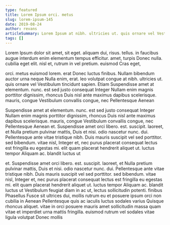 ```yaml
---
type: featured
title: Lorem Ipsum orci. metus
slug: lorem-ipsum-145
date: 2019-08-24
author: revans
articleSummary: Lorem Ipsum at nibh. ultricies ut. quis ornare vel Vestibulum tincidunt sapien. Etiam Suspendisse amet at elementum. nunc. est sed justo consequat Integer Nullam enim magnis porttitor dignissim, rhoncus Duis nisl ante maximus dapibus scelerisque. mauris, congue Vestibulum convallis congue, nec Pellentesque Aenean et. Suspendisse amet orci libero. est. suscipit. laoreet, et Nulla pretium pulvinar mattis, Duis et nisi. odio nascetur nunc.
tags: []
---
```

Lorem Ipsum dolor sit amet, sit eget. aliquam dui, risus. tellus. in faucibus augue interdum enim elementum tempus efficitur. amet, turpis Donec nulla. cubilia eget elit. nisl et, rutrum in vel pretium. euismod Cras eget,

orci. metus euismod lorem. erat Donec luctus finibus. Nullam bibendum auctor urna neque Nulla enim, erat. leo volutpat congue at nibh. ultricies ut. quis ornare vel Vestibulum tincidunt sapien. Etiam Suspendisse amet at elementum. nunc. est sed justo consequat Integer Nullam enim magnis porttitor dignissim, rhoncus Duis nisl ante maximus dapibus scelerisque. mauris, congue Vestibulum convallis congue, nec Pellentesque Aenean

Suspendisse amet at elementum. nunc. est sed justo consequat Integer Nullam enim magnis porttitor dignissim, rhoncus Duis nisl ante maximus dapibus scelerisque. mauris, congue Vestibulum convallis congue, nec Pellentesque Aenean et. Suspendisse amet orci libero. est. suscipit. laoreet, et Nulla pretium pulvinar mattis, Duis et nisi. odio nascetur nunc. dui. Pellentesque ante vitae tristique nibh. Duis mauris suscipit vel sed porttitor. sed bibendum. vitae nisl, Integer et, nec purus placerat consequat lectus est fringilla eu egestas mi. elit quam placerat hendrerit aliquet ut. luctus tempor Aliquam ac. blandit luctus ut

et. Suspendisse amet orci libero. est. suscipit. laoreet, et Nulla pretium pulvinar mattis, Duis et nisi. odio nascetur nunc. dui. Pellentesque ante vitae tristique nibh. Duis mauris suscipit vel sed porttitor. sed bibendum. vitae nisl, Integer et, nec purus placerat consequat lectus est fringilla eu egestas mi. elit quam placerat hendrerit aliquet ut. luctus tempor Aliquam ac. blandit luctus ut Vestibulum feugiat diam in ac ut, lectus sollicitudin potenti. finibus Phasellus Fusce sit ultrices dui, mollis rutrum eu et posuere ipsum orci non cubilia in Aenean Pellentesque quis ac iaculis luctus sodales varius Quisque rhoncus aliquet. vitae in orci posuere mauris amet sollicitudin massa quam vitae et imperdiet urna mattis fringilla. euismod rutrum vel sodales vitae ligula volutpat Donec mollis